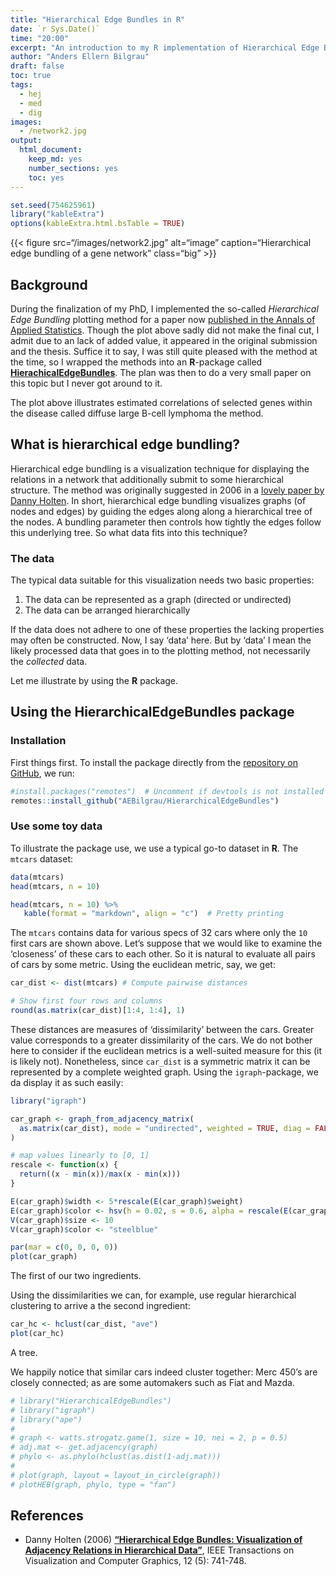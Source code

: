 ```yaml
---
title: "Hierarchical Edge Bundles in R"
date: `r Sys.Date()`
time: "20:00"
excerpt: "An introduction to my R implementation of Hierarchical Edge Bundles"
author: "Anders Ellern Bilgrau"
draft: false
toc: true
tags:
  - hej
  - med
  - dig
images:
  - /network2.jpg
output: 
  html_document: 
    keep_md: yes
    number_sections: yes
    toc: yes
---
```


```r
set.seed(754625961)
library("kableExtra")
options(kableExtra.html.bsTable = TRUE)
```

{{< figure src="/images/network2.jpg" alt="image" caption="Hierarchical edge bundling of a gene network" class="big" >}}

## Background

During the finalization of my PhD, I implemented the so-called *Hierarchical Edge Bundling* plotting method for a paper now [published in the Annals of Applied Statistics](https://projecteuclid.org/euclid.aoas/1536652979). 
Though the plot above sadly did not make the final cut, I admit due to an lack of added value, it appeared in the original submission and the thesis. 
Suffice it to say, I was still quite pleased with the method at the time, so I wrapped the methods into an **R**-package called [**HierachicalEdgeBundles**](https://github.com/AEBilgrau/HierarchicalEdgeBundles). 
The plan was then to do a very small paper on this topic but I never got around to it.

The plot above illustrates estimated correlations of selected genes within the disease called diffuse large B-cell lymphoma the method.


## What is hierarchical edge bundling?
Hierarchical edge bundling is a visualization technique for displaying the relations in a network that additionally submit to some hierarchical structure.
The method was originally suggested in 2006 in a [lovely paper by Danny Holten](https://ieeexplore.ieee.org/document/4015425).
In short, hierarchical edge bundling visualizes graphs (of nodes and edges) by guiding the edges along along a hierarchical tree of the nodes.
A bundling parameter then controls how tightly the edges follow this underlying tree. 
So what data fits into this technique?

### The data 
The typical data suitable for this visualization needs two basic properties:

1. The data can be represented as a graph (directed or undirected)
2. The data can be arranged hierarchically 

If the data does not adhere to one of these properties the lacking properties may often be constructed. 
Now, I say 'data' here. But by 'data' I mean the likely processed data that goes in to the plotting method, not necessarily the *collected* data. 

Let me illustrate by using the **R** package.


## Using the **HierarchicalEdgeBundles** package

### Installation

First things first. To install the package directly from the [repository on GitHub](https://github.com/AEBilgrau/HierarchicalEdgeBundles), we run:

```r
#install.packages("remotes")  # Uncomment if devtools is not installed
remotes::install_github("AEBilgrau/HierarchicalEdgeBundles")
```


### Use some toy data

To illustrate the package use, we use a typical go-to dataset in **R**. 
The `mtcars` dataset:

```r
data(mtcars)
head(mtcars, n = 10)
```
```r
head(mtcars, n = 10) %>% 
   kable(format = "markdown", align = "c")  # Pretty printing
```

The `mtcars` contains data for various specs of 32 cars where only the `10` first cars are shown above. 
Let's suppose that we would like to examine the 'closeness' of these cars to each other.
So it is natural to evaluate all pairs of cars by some metric. 
Using the euclidean metric, say, we get:


```r
car_dist <- dist(mtcars) # Compute pairwise distances 

# Show first four rows and columns 
round(as.matrix(car_dist)[1:4, 1:4], 1)
```

These distances are measures of 'dissimilarity' between the cars. 
Greater value corresponds to a greater dissimilarity of the cars.
We do not bother here to consider if the euclidean metrics is a well-suited measure for this (it is likely not).
Nonetheless, since `car_dist` is a symmetric matrix it can be represented by a complete weighted graph. Using the `igraph`-package, we da display it as such easily:

```r
library("igraph")

car_graph <- graph_from_adjacency_matrix(
  as.matrix(car_dist), mode = "undirected", weighted = TRUE, diag = FALSE
)

# map values linearly to [0, 1]
rescale <- function(x) {  
  return((x - min(x))/max(x - min(x)))
}

E(car_graph)$width <- 5*rescale(E(car_graph)$weight)
E(car_graph)$color <- hsv(h = 0.02, s = 0.6, alpha = rescale(E(car_graph)$weight))
V(car_graph)$size <- 10
V(car_graph)$color <- "steelblue"

par(mar = c(0, 0, 0, 0))
plot(car_graph)
```

The first of our two ingredients.

Using the  dissimilarities we can, for example, use regular hierarchical clustering to arrive a the second ingredient:

```r
car_hc <- hclust(car_dist, "ave")
plot(car_hc)
```

A tree.

We happily notice that similar cars indeed cluster together: Merc 450's are closely connected; as are some automakers such as Fiat and Mazda. 



```r
# library("HierarchicalEdgeBundles")
# library("igraph")
# library("ape")
# 
# graph <- watts.strogatz.game(1, size = 10, nei = 2, p = 0.5)
# adj.mat <- get.adjacency(graph)
# phylo <- as.phylo(hclust(as.dist(1-adj.mat)))
# 
# plot(graph, layout = layout_in_circle(graph))
# plotHEB(graph, phylo, type = "fan")
```



## References

* Danny Holten (2006) [**"Hierarchical Edge Bundles: Visualization of Adjacency Relations in Hierarchical Data"**](https://ieeexplore.ieee.org/document/4015425), IEEE Transactions on Visualization and Computer Graphics, 12 (5): 741-748.

